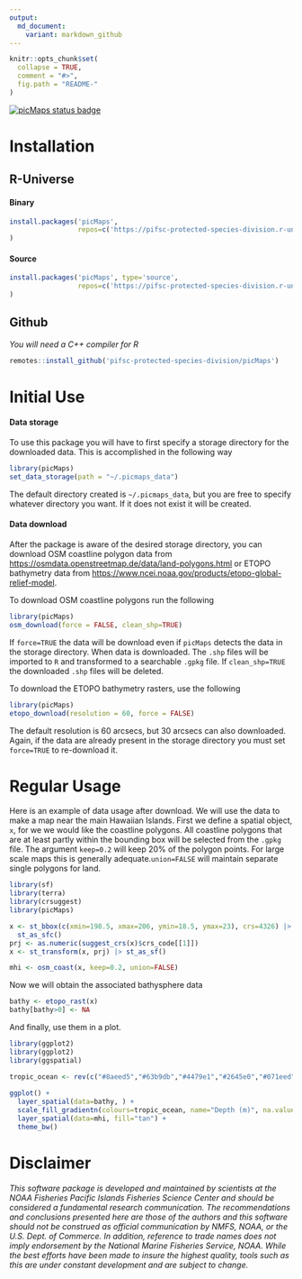 ```yaml
---
output:
  md_document:
    variant: markdown_github
---
```


<!-- README.md is generated from README.Rmd. Please edit that file -->

```r
knitr::opts_chunk$set(
  collapse = TRUE,
  comment = "#>",
  fig.path = "README-"
)
```

[![picMaps status badge](https://pifsc-protected-species-division.r-universe.dev/badges/picMaps)](https://pifsc-protected-species-division.r-universe.dev/picMaps)

# Installation

## R-Universe

#### Binary

```r
install.packages('picMaps', 
                 repos=c('https://pifsc-protected-species-division.r-universe.dev','https://cloud.r-project.org')
)
```

#### Source

```r
install.packages('picMaps', type='source', 
                 repos=c('https://pifsc-protected-species-division.r-universe.dev','https://cloud.r-project.org')
)
```

## Github

*You will need a C++ compiler for R*

```r
remotes::install_github('pifsc-protected-species-division/picMaps')
```

# Initial Use

#### Data storage

To use this package you will have to first specify a storage directory for the downloaded data. This is accomplished in the following way

```r
library(picMaps)
set_data_storage(path = "~/.picmaps_data")
```

The default directory created is `~/.picmaps_data`, but you are free to specify whatever directory you want. If it does not exist it will be created.

#### Data download

After the package is aware of the desired storage directory, you can download OSM coastline polygon data from <https://osmdata.openstreetmap.de/data/land-polygons.html> or ETOPO bathymetry data from <https://www.ncei.noaa.gov/products/etopo-global-relief-model>.

To download OSM coastline polygons run the following

```r
library(picMaps)
osm_download(force = FALSE, clean_shp=TRUE)
```

If `force=TRUE` the data will be download even if `picMaps` detects the data in the storage directory. When data is downloaded. The `.shp` files will be imported to `R` and transformed to a searchable `.gpkg` file. If `clean_shp=TRUE` the downloaded `.shp` files will be deleted.

To download the ETOPO bathymetry rasters, use the following

```r
library(picMaps)
etopo_download(resolution = 60, force = FALSE)
```

The default resolution is 60 arcsecs, but 30 arcsecs can also downloaded. Again, if the data are already present in the storage directory you must set `force=TRUE` to re-download it.

# Regular Usage

Here is an example of data usage after download. We will use the data to make a map near the main Hawaiian Islands. First we define a spatial object, `x`, for we we would like the coastline polygons. All coastline polygons that are at least partly within the bounding box will be selected from the `.gpkg` file. The argument `keep=0.2` will keep 20% of the polygon points. For large scale maps this is generally adequate.`union=FALSE` will maintain separate single polygons for land. 
```r
library(sf)
library(terra)
library(crsuggest)
library(picMaps)

x <- st_bbox(c(xmin=198.5, xmax=206, ymin=18.5, ymax=23), crs=4326) |>
  st_as_sfc()
prj <- as.numeric(suggest_crs(x)$crs_code[[1]])
x <- st_transform(x, prj) |> st_as_sf()

mhi <- osm_coast(x, keep=0.2, union=FALSE)
```

Now we will obtain the associated bathysphere data
```r
bathy <- etopo_rast(x)
bathy[bathy>0] <- NA
```

And finally, use them in a plot.
```r
library(ggplot2)
library(ggplot2)
library(ggspatial)

tropic_ocean <- rev(c("#8aeed5","#63b9db","#4479e1","#2645e0","#071eed"))
        
ggplot() +
  layer_spatial(data=bathy, ) +
  scale_fill_gradientn(colours=tropic_ocean, name="Depth (m)", na.value = NA) +
  layer_spatial(data=mhi, fill="tan") +
  theme_bw()
```

# Disclaimer

*This software package is developed and maintained by scientists at the NOAA Fisheries Pacific Islands Fisheries Science Center and should be considered a fundamental research communication. The recommendations and conclusions presented here are those of the authors and this software should not be construed as official communication by NMFS, NOAA, or the U.S. Dept. of Commerce. In addition, reference to trade names does not imply endorsement by the National Marine Fisheries Service, NOAA. While the best efforts have been made to insure the highest quality, tools such as this are under constant development and are subject to change.*

